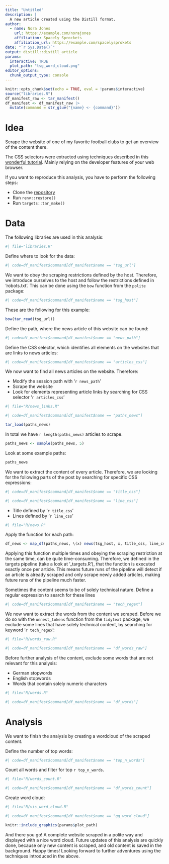 ```yaml
---
title: "Untitled"
description: |
  A new article created using the Distill format.
author:
  - name: Nora Jones 
    url: https://example.com/norajones
    affiliation: Spacely Sprockets
    affiliation_url: https://example.com/spacelysprokets
date: "`r Sys.Date()`"
output: distill::distill_article
params:
  interactive: TRUE
  plot_path: "tsg_word_cloud.png"
editor_options: 
  chunk_output_type: console
---
```


```r
knitr::opts_chunk$set(echo = TRUE, eval = !params$interactive)
source("libraries.R")
df_manifest_raw <- tar_manifest()
df_manifest <- df_manifest_raw |>
  mutate(command = str_glue("{name} <- {command}"))
```

# Idea

Scrape the website of one of my favorite football clubs to get an overview
of the content there.

The CSS selectors were extracted using techniques described in this
[wonderful tutorial](https://github.com/hadley/web-scraping).
Mainly relying on the developer features of your web browser.

If you want to reproduce this analysis, you have to perform the following steps:

* Clone the [repository]()
* Run `renv::restore()`
* Run `targets::tar_make()`

# Data

The following libraries are used in this analysis:

```r
#| file="libraries.R"
```

Define where to look for the data:

```r
#| code=df_manifest$command[df_manifest$name == "tsg_url"]
```

We want to obey the scraping restrictions defined by the host.
Therefore, we introduce ourselves to the host and follow the restrictions
defined in 'robots.txt'. This can be done using the `bow` function
from the `polite` package:

```r
#| code=df_manifest$command[df_manifest$name == "tsg_host"]
```

These are the following for this example:

```r
bow(tar_read(tsg_url))
```

Define the path, where the news article of this website can be found:

```r
#| code=df_manifest$command[df_manifest$name == "news_path"]
```

Define the CSS selector, which identifies all elements on the websites that
are links to news articles:

```r
#| code=df_manifest$command[df_manifest$name == "articles_css"]
```

We now want to find all news articles on the website. Therefore:

* Modify the session path with '`r news_path`'
* Scrape the website
* Look for elements representing article links by searching for CSS selector
'`r articles_css`'

```r
#| file="R/news_links.R"
```

```r
#| code=df_manifest$command[df_manifest$name == "paths_news"]
```

```r
tar_load(paths_news)
```

In total we have `r length(paths_news)` articles to scrape.

```r
paths_news <- sample(paths_news, 5)
```

Look at some example paths:

```r
paths_news
```

We want to extract the content of every article. Therefore,
we are looking for the
following parts of the post by searching for specific CSS expressions:

```r
#| code=df_manifest$command[df_manifest$name == "title_css"]
```

```r
#| code=df_manifest$command[df_manifest$name == "line_css"]
```

* Title defined by '`r title_css`'
* Lines defined by '`r line_css`'

```r
#| file="R/news.R"
```

Apply the function for each path:

```r
df_news <- map_df(paths_news, \(x) news(tsg_host, x, title_css, line_css))
```

Applying this function multiple times and obeying the scraping restriction at
the same time, can be quite time-consuming. Therefore, we defined in the 
targets pipeline (take a look at '_targets.R'), that the function is executed
exactly once per article. This means future runs of the pipeline will detect
if an article is already scraped and only scrape newly added articles, making
future runs of the pipeline much faster.

Sometimes the content seems to be of solely technical nature. Define a regular
expression to search for these lines

```r
#| code=df_manifest$command[df_manifest$name == "tech_regex"]
```

We now want to extract the words from the content we scraped. Before we do so
with the `unnest_tokens` function from the `tidytext` package, we exclude
some lines that have solely technical content, by searching for keyword
'`r tech_regex`':

```r
#| file="R/words_raw.R"
```

```r
#| code=df_manifest$command[df_manifest$name == "df_words_raw"]
```

Before further analysis of the content, exclude some words that are not relevant
for this analysis:

* German stopwords
* English stopwords
* Words that contain solely numeric characters

```r
#| file="R/words.R"
```

```r
#| code=df_manifest$command[df_manifest$name == "df_words"]
```

# Analysis

We want to finish the analysis by creating a wordcloud of the scraped content.

Define the number of top words:

```r
#| code=df_manifest$command[df_manifest$name == "top_n_words"]
```

Count all words and filter for top `r top_n_words`.

```r
#| file="R/words_count.R"
```

```r
#| code=df_manifest$command[df_manifest$name == "df_words_count"]
```

Create word cloud:

```r
#| file="R/vis_word_cloud.R"
```

```r
#| code=df_manifest$command[df_manifest$name == "gg_word_cloud"]
```

```r
knitr::include_graphics(params$plot_path)
```

And there you go! A complete website scraped in a polite way and displayed with
a nice word cloud. Future updates of this analysis are quickly done, because
only new content is scraped, and old content is saved in the background.
Happy times! Looking forward to further adventures using the techniques
introduced in the above.
